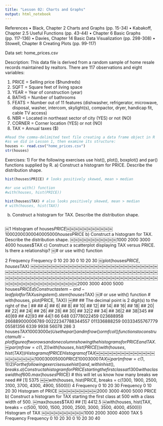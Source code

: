 ```yaml
---
title: "Lesson 02: Charts and Graphs"
output: html_notebook
---
```


References
• Black, Chapter 2 Charts and Graphs (pp. 15-34)
• Kabakoff, Chapter 2.5 Useful Functions (pp. 43-44)
• Chapter 6 Basic Graphs (pp. 117-136) 
• Davies, Chapter 14 Basic Data Visualization (pp. 298-308)
• Stowell, Chapter 8 Creating Plots (pp. 99-117)

Data set: home_prices.csv

Description: This data file is derived from a random sample of home resale records maintained by realtors.
There are 117 observations and eight variables:

1. PRICE = Selling price ($hundreds)
2. SQFT = Square feet of living space
3. YEAR = Year of construction (year)
4. BATHS = Number of bathrooms
5. FEATS = Number out of 11 features (dishwasher, refrigerator, microwave, disposal, washer, intercom, skylight(s), compactor, dryer, handicap fit, cable TV access)
6. NBR = Located in northeast sector of city (YES) or not (NO)
7. CORNER = Corner location (YES) or not (NO)
8. TAX = Annual taxes ($)

```r
#Read the comma-delimited text file creating a data frame object in R
#as we did in Lesson 1, then examine its structure:
houses <- read.csv("home_prices.csv") 
str(houses)
```

Exercises:
1) For the following exercises use hist(), plot(), boxplot() and par() functions supplied by R. a) Construct a histogram for PRICE. Describe the distribution shape.
```r
hist(houses$PRICE) # looks positively skewed, mean > median
```

```r
#or use with() function
#with(houses, hist(PRICE))
```


```r
hist(houses$TAX) # also looks positively skewed, mean > median
# with(houses, hist(TAX))
```
b) Construct a histogram for TAX. Describe the distribution shape.

```r

```

￼1
Histogram of houses$PRICE
￼￼￼￼￼￼￼￼￼￼￼1000 2000 3000 4000 5000
houses$PRICE
b) Construct a histogram for TAX. Describe the distribution shape.
￼￼￼￼￼￼￼￼￼￼￼1000 2000 3000 4000
houses$TAX
c) Construct a scatterplot displaying TAX versus PRICE. Is there a relationship?
￼# or use with() function

2
Frequency Frequency
0 10 20 30 0 10 20 30
￼plot(houses$PRICE, houses$TAX)
￼￼￼￼￼￼￼￼￼￼￼￼￼￼￼￼￼￼￼￼￼￼￼￼￼￼￼￼￼￼￼￼￼￼￼￼￼￼￼￼￼￼￼￼￼￼￼￼￼￼￼￼￼￼￼￼￼￼￼￼￼￼￼￼￼￼￼￼￼￼￼￼￼￼￼￼￼￼￼￼￼￼￼￼￼￼￼￼￼￼￼￼￼￼￼￼￼￼￼￼￼￼￼￼￼￼￼￼￼￼￼￼￼￼￼￼￼￼￼2000 3000 4000 5000
houses$PRICE
d) Construct a stem-and-leaf plot for TAX using stem().
stem(houses$TAX)
￼# or use with() function
# with(houses, plot(PRICE, TAX))
￼##
##   The decimal point is 2 digit(s) to the right of the |
##
## 4|
## 6|
## 8|
## 10|
## 12|
## 14|
## 16|
## 18|
## 20|
## 22|
## 24|
## 26|
## 28|
## 30|
## 32|2
## 34|
## 36|2
## 38|345
## 40|69
## 42|93
## 44|1
66
648
03778022459
023688958
266889000006789
00222347788344557
011336888259
00333455767779
05581356
6339
9938
56078
286
3
houses$TAX
1000 3000
e) Use the par() and mfrow() or mfcol() functions to construct a multi-plot figure of two rows and one column showing the histograms for PRICE and TAX.
￼par(mfrow=c(1,2)) with(houses, hist(PRICE)) with(houses, hist(TAX))
Histogram of PRICE
Histogram of TAX
￼￼￼￼￼￼￼￼￼￼￼￼￼￼￼￼￼￼￼￼￼1000 3000 5000
PRICE
1000 3000
TAX
￼par(mfrow=c(1,1))
2) For the following exercises use hist() and, within hist(), breaks.
a) Construct a histogram for PRICE starting the first class at 1300 with a class width of 600.
max(houses$PRICE) # this will let us know how many breaks we need ## [1] 5375
￼￼with(houses, hist(PRICE, breaks = c(1300, 1900, 2500, 3100, 3700, 4300, 4900, 5500)))
4
Frequency
0 10 20 30
Frequency
0 10 20 30
Histogram of PRICE
￼￼￼￼￼￼￼￼￼2000 3000 4000 5000
PRICE
b) Construct a histogram for TAX starting the first class at 500 with a class width of 500.
￼max(houses$TAX) ## [1] 4412.5
￼with(houses, hist(TAX, breaks = c(500, 1000, 1500, 2000, 2500, 3000, 3500, 4000, 4500)))
Histogram of TAX
￼￼￼￼￼￼￼￼￼￼1000 2000
3000 4000
TAX
5
Frequency Frequency
0 10 20 30 0 10 20 30 40
